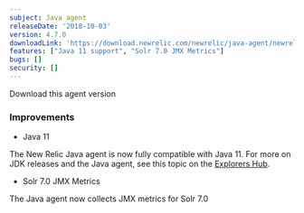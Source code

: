 ```yaml
---
subject: Java agent
releaseDate: '2018-10-03'
version: 4.7.0
downloadLink: 'https://download.newrelic.com/newrelic/java-agent/newrelic-agent/4.7.0/'
features: ["Java 11 support", "Solr 7.0 JMX Metrics"]
bugs: []
security: []
---
```


<ButtonGroup>
  <ButtonLink
    role="button"
    to="https://download.newrelic.com/newrelic/java-agent/newrelic-agent/4.7.0/"
    variant="primary"
  >
    Download this agent version
  </ButtonLink>
</ButtonGroup>

### Improvements

* Java 11

The New Relic Java agent is now fully compatible with Java 11. For more on JDK releases and the Java agent, see this topic on the [Explorers Hub](https://discuss.newrelic.com/t/jdk-releases-and-the-java-agent/55013).

* Solr 7.0 JMX Metrics

The Java agent now collects JMX metrics for Solr 7.0
